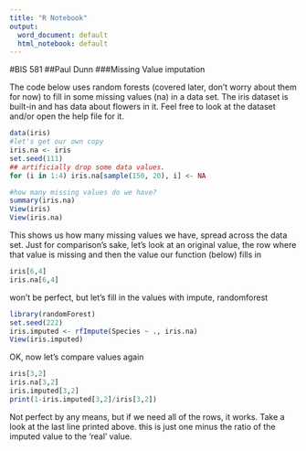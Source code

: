 ---
title: "R Notebook"
output:
  word_document: default
  html_notebook: default
---
#BIS 581
##Paul Dunn
###Missing Value imputation

The code below uses random forests (covered later, don't worry about them for now) to fill in some missing values (na) in a data set.
The iris dataset is built-in and has data about flowers in it. Feel free to look at the dataset and/or open the help file for it.

```{r}
data(iris)
#let's get our own copy
iris.na <- iris
set.seed(111)
## artificially drop some data values.
for (i in 1:4) iris.na[sample(150, 20), i] <- NA

#how many missing values do we have?
summary(iris.na)
View(iris)
View(iris.na)

```

This shows us how many missing values we have, spread across the data set.
Just for comparison's sake, let's look at an original value, the row where that value is missing and then the value our function (below) fills in
```{r}
iris[6,4]
iris.na[6,4]
```

won't be perfect, but let's fill in the values with impute, randomforest
```{r}
library(randomForest)
set.seed(222)
iris.imputed <- rfImpute(Species ~ ., iris.na)
View(iris.imputed)
```
OK, now let's compare values again
```{r}
iris[3,2]
iris.na[3,2]
iris.imputed[3,2]
print(1-iris.imputed[3,2]/iris[3,2])
```

Not perfect by any means, but if we need all of the rows, it works. Take a look at the last line printed above. this is just one minus the ratio of the imputed value to the 'real' value. 